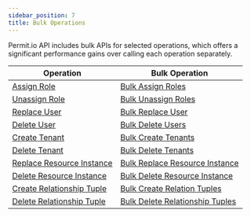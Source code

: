 ```yaml
---
sidebar_position: 7
title: Bulk Operations
---
```


Permit.io API includes bulk APIs for selected operations, which offers a significant performance gains over calling each operation separately.

| Operation                                                                                                                 | Bulk Operation                                                                                                                      |
| ------------------------------------------------------------------------------------------------------------------------- | ----------------------------------------------------------------------------------------------------------------------------------- |
| [Assign Role](https://api.permit.io/v2/redoc#tag/Role-Assignments/operation/assign_role)                                  | [Bulk Assign Roles](https://api.permit.io/v2/redoc#tag/Role-Assignments/operation/bulk_assign_role)                                 |
| [Unassign Role](https://api.permit.io/v2/redoc#tag/Role-Assignments/operation/unassign_role)                              | [Bulk Unassign Roles](https://api.permit.io/v2/redoc#tag/Role-Assignments/operation/bulk_unassign_role)                             |
| [Replace User](https://api.permit.io/v2/redoc#tag/Users/operation/replace_user)                                           | [Bulk Replace User](https://api.permit.io/v2/redoc#tag/Bulk-Operations/operation/bulk_replace_users)                                |
| [Delete User](https://api.permit.io/v2/redoc#tag/Users/operation/delete_user)                                             | [Bulk Delete Users](https://api.permit.io/v2/redoc#tag/Bulk-Operations/operation/bulk_delete_users)                                 |
| [Create Tenant](https://api.permit.io/v2/redoc#tag/Tenants/operation/create_tenant)                                       | [Bulk Create Tenants](https://api.permit.io/v2/redoc#tag/Bulk-Operations/operation/bulk_create_tenants)                             |
| [Delete Tenant](https://api.permit.io/v2/redoc#tag/Tenants/operation/delete_tenant)                                       | [Bulk Delete Tenants](https://api.permit.io/v2/redoc#tag/Bulk-Operations/operation/bulk_delete_tenants)                             |
| [Replace Resource Instance](https://api.permit.io/v2/redoc#tag/Bulk-Operations/operation/bulk_replace_resource_instances) | [Bulk Replace Resource Instance](https://api.permit.io/v2/redoc#tag/Bulk-Operations/operation/bulk_replace_resource_instances)      |
| [Delete Resource Instance](https://api.permit.io/v2/redoc#tag/Resource-Instances/operation/delete_resource_instance)      | [Bulk Delete Resource Instance](https://api.permit.io/v2/redoc#tag/Bulk-Operations/operation/bulk_delete_resource_instances)        |
| [Create Relationship Tuple](https://api.permit.io/v2/redoc#tag/Relationship-tuples/operation/create_relationship_tuple)   | [Bulk Create Relation Tuples](https://api.permit.io/v2/redoc#tag/Relationship-tuples/operation/bulk_create_relationship_tuples)     |
| [Delete Relationship Tuple](https://api.permit.io/v2/redoc#tag/Relationship-tuples/operation/delete_relationship_tuple)   | [Bulk Delete Relationship Tuples](https://api.permit.io/v2/redoc#tag/Relationship-tuples/operation/bulk_delete_relationship_tuples) |
